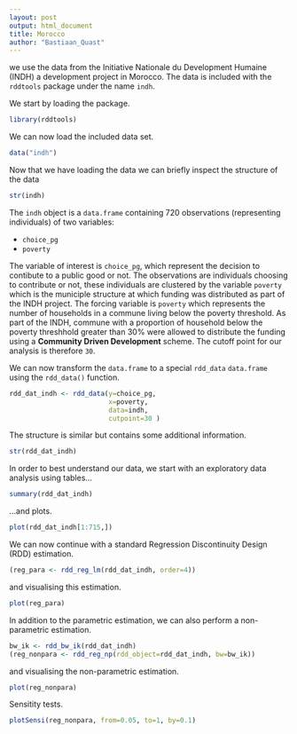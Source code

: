 ```yaml
---
layout: post
output: html_document
title: Morocco
author: "Bastiaan_Quast"
---
```


we use the data from the Initiative Nationale du Development Humaine (INDH) a development project in Morocco.
The data is included with the `rddtools` package under the name `indh`.

We start by loading the package.

```r
library(rddtools)
```

We can now load the included data set.

```r
data("indh")
```

Now that we have loading the data we can briefly inspect the structure of the data

```r
str(indh)
```

The `indh` object is a `data.frame` containing 720 observations (representing individuals) of two variables:

- `choice_pg` 
- `poverty`

The variable of interest is `choice_pg`, which represent the decision to contibute to a public good or not.
The observations are individuals choosing to contribute or not, these individuals are clustered by the variable `poverty` which is the municiple structure at which funding was distributed as part of the INDH project.
The forcing variable is `poverty` which represents the number of households in a commune living below the poverty threshold.
As part of the INDH, commune with a proportion of household below the poverty threshhold greater than 30% were allowed to distribute the funding using a **Community Driven Development** scheme.
The cutoff point for our analysis is therefore `30`.

We can now transform the `data.frame` to a special `rdd_data` `data.frame` using the `rdd_data()` function.

```r
rdd_dat_indh <- rdd_data(y=choice_pg,
                         x=poverty,
                         data=indh,
                         cutpoint=30 )
```

The structure is similar but contains some additional information.

```r
str(rdd_dat_indh)
```

In order to best understand our data, we start with an exploratory data analysis using tables...

```r
summary(rdd_dat_indh)
```

...and plots.

```r
plot(rdd_dat_indh[1:715,])
```

We can now continue with a standard Regression Discontinuity Design (RDD) estimation.

```r
(reg_para <- rdd_reg_lm(rdd_dat_indh, order=4))
```

and visualising this estimation.

```r
plot(reg_para)
```

In addition to the parametric estimation, we can also perform a non-parametric estimation.

```r
bw_ik <- rdd_bw_ik(rdd_dat_indh)
(reg_nonpara <- rdd_reg_np(rdd_object=rdd_dat_indh, bw=bw_ik))
```

and visualising the non-parametric estimation.

```r
plot(reg_nonpara)
```

Sensitity tests.

```r
plotSensi(reg_nonpara, from=0.05, to=1, by=0.1)
```